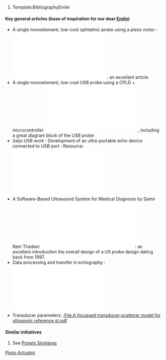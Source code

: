 # Template:BibliographyEmile

==== Key general articles (base of inspiration for our dear [[:Category:Emile|Emile]]) ====
* A single monoelement, low-cost ophtalmic probe using a piezo motor : [[File:Carotenuto_ophtalmic_prob.pdf]] : an excellent [[Category:PiezoActuator | Piezo Actuator]] article.
* A single monoelement, low-cost USB probe using a CPLD + microcontroller [[File:Richard_low_cost_probe.pdf]], including a great diagram block of the USB probe
* Saijo USB work : Development of an ultra-portable echo device connected to USB port : Resource: [[File:2004 Development of an ultra-portable echo device connected to USB port.pdf]]
* A Software-Based Ultrasound System for Medical Diagnosis by Samir Ram Thadani [[File:1997 These MIT Thadani.pdf]] : an excellent introduction the overall design of a US probe design dating back from 1997.
* Data processing and transfer in echography : [[File:Design of an Open-Architecture Ultrasound Acquisition System for Real-Time Processing and Control.pdf]]
* Transducer parameters: [[:File:A focussed transducer-scatterer model for ultrasonic reference st.pdf]]

==== Similar initiatives ====

# See [[Projets Similaires]]